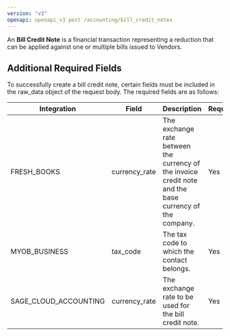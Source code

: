 ```yaml
---
version: "v3"
openapi: openapi_v3 post /accounting/bill_credit_notes
---
```


An **Bill Credit Note** is a financial transaction representing a reduction that can be applied against one or multiple bills issued to Vendors.

## Additional Required Fields

To successfully create a bill credit note, certain fields must be included in the raw_data object of the request body. The required fields are as follows:

| Integration           | Field         | Description                                                                                             | Required |
| --------------------- | ------------- | ------------------------------------------------------------------------------------------------------- | -------- |
| FRESH_BOOKS           | currency_rate | The exchange rate between the currency of the invoice credit note and the base currency of the company. | Yes      |
| MYOB_BUSINESS         | tax_code      | The tax code to which the contact belongs.                                                              | Yes      |
| SAGE_CLOUD_ACCOUNTING | currency_rate | The exchange rate to be used for the bill credit note.                                                  | Yes      |
